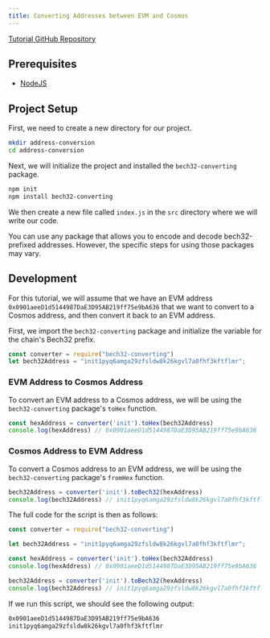 ```yaml
---
title: Converting Addresses between EVM and Cosmos
---
```


[Tutorial GitHub Repository](https://github.com/initia-labs/examples/tree/main/evm/address-conversion)

## Prerequisites

- [NodeJS](https://nodejs.org)

## Project Setup

First, we need to create a new directory for our project.

```sh
mkdir address-conversion
cd address-conversion
```

Next, we will initialize the project and installed the `bech32-converting` package.

```sh
npm init
npm install bech32-converting
```

We then create a new file called `index.js` in the `src` directory where we will write our code.

<Note>
You can use any package that allows you to encode and decode bech32-prefixed addresses. However, the specific steps for using those packages may vary.
</Note>

## Development

For this tutorial, we will assume that we have an EVM address `0x0901aeeD1d5144987DaE3D95AB219ff75e9bA636` that we want to convert to a Cosmos address, and then convert it back to an EVM address.

First, we import the `bech32-converting` package and initialize the variable for the chain's Bech32 prefix.

```js src/index.js
const converter = require("bech32-converting")
let bech32Address = "init1pyq6amga29zfsldw8k26kgvl7a0fhf3kftflmr";
```

### EVM Address to Cosmos Address

To convert an EVM address to a Cosmos address, we will be using the `bech32-converting` package's `toHex` function.

```js src/index.js
const hexAddress = converter('init').toHex(bech32Address)
console.log(hexAddress) // 0x0901aeeD1d5144987DaE3D95AB219ff75e9bA636
```

### Cosmos Address to EVM Address

To convert a Cosmos address to an EVM address, we will be using the `bech32-converting` package's `fromHex` function.

```js src/index.js
bech32Address = converter('init').toBech32(hexAddress)
console.log(bech32Address) // init1pyq6amga29zfsldw8k26kgvl7a0fhf3kftflmr
```

The full code for the script is then as follows:

```js src/index.js
const converter = require("bech32-converting")

let bech32Address = "init1pyq6amga29zfsldw8k26kgvl7a0fhf3kftflmr";

const hexAddress = converter('init').toHex(bech32Address)
console.log(hexAddress) // 0x0901aeeD1d5144987DaE3D95AB219ff75e9bA636

bech32Address = converter('init').toBech32(hexAddress)
console.log(bech32Address) // init1pyq6amga29zfsldw8k26kgvl7a0fhf3kftflmr
```

If we run this script, we should see the following output:

```sh
0x0901aeeD1d5144987DaE3D95AB219ff75e9bA636
init1pyq6amga29zfsldw8k26kgvl7a0fhf3kftflmr
```